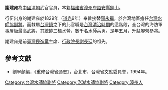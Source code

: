 '''謝建雍'''為[[中國|中國]][[清朝|清朝]]武官官員，本籍[[福建省|福建省]][[漳州府|漳州府]][[詔安縣|詔安縣]][[東山縣|銅山]]。

行伍出身的謝建雍於1829年（[[道光|道光]]9年）奉旨接替[[邵永福|邵永福]]，於台灣地區擔任[[台灣水師協|台灣水師協]][[副將|副將]]。而隸屬[[台灣鎮|台灣鎮]]之下的此官職是[[台灣清治時期|台灣清治時期]]的這階段，全台灣的海防軍事層級最高武將，其統帥三標水營，數千名水師兵勇。是年五月，升艋舺營參將。

謝建雍是前[[臺灣|臺灣]][[民進黨|民進黨]]主席、[[行政院長|行政院長]][[謝長廷|謝長廷]]的祖先。

{{start box}}
{{s-before|[[邵永福|邵永福]]}}
{{s-title|[[台灣水師協|台灣水師協]][[副將|副將]]|1829年上任}}
{{s-after|[[周承恩|周承恩]]}}
{{end box}}
{{start box}}
{{s-before|[[楊武鎮|楊武鎮]]}}
{{s-title|[[澎湖水師協|澎湖水師協]][[副將|副將]]|1832年上任}}
{{s-after|[[陳景嵐|陳景嵐]]}}
{{end box}}

==參考文獻==
*劉寧顏編，《重修台灣省通志》，台北市，台灣省文獻委員會，1994年。

[[Category:台灣水師協副將|Category:台灣水師協副將]]
[[Category:澎湖水師協副將|Category:澎湖水師協副將]]
[[Category:漳州人|Category:漳州人]]